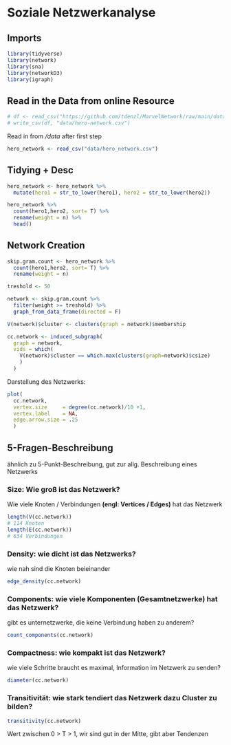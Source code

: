 # Soziale Netzwerkanalyse

## Imports

```r
library(tidyverse)
library(network)
library(sna)
library(networkD3)
library(igraph)
```

## Read in the Data from online Resource

```r
# df <- read_csv("https://github.com/tdenzl/MarvelNetwork/raw/main/data/hero-network.csv")
# write_csv(df, "data/hero-network.csv")
```

Read in from */data* after first step

```r
hero_network <- read_csv("data/hero_network.csv")
```

## Tidying + Desc

```r
hero_network <- hero_network %>% 
  mutate(hero1 = str_to_lower(hero1), hero2 = str_to_lower(hero2))

hero_network %>% 
  count(hero1,hero2, sort= T) %>% 
  rename(weight = n) %>%
  head()
```

## Network Creation

```r
skip.gram.count <- hero_network %>% 
  count(hero1,hero2, sort= T) %>% 
  rename(weight = n)

treshold <- 50

network <- skip.gram.count %>% 
  filter(weight >= treshold) %>% 
  graph_from_data_frame(directed = F)

V(network)$cluster <- clusters(graph = network)$membership

cc.network <- induced_subgraph(
  graph = network, 
  vids = which( 
    V(network)$cluster == which.max(clusters(graph=network)$csize)
    )
  )

```

Darstellung des Netzwerks:

```r
plot(
  cc.network,
  vertex.size     = degree(cc.network)/10 +1,
  vertex.label    = NA,
  edge.arrow.size = .25
  )
```

## 5-Fragen-Beschreibung

ähnlich zu 5-Punkt-Beschreibung, gut zur allg. Beschreibung eines Netzwerks

### Size: Wie groß ist das Netzwerk?

Wie viele Knoten / Verbindungen **(engl: Vertices / Edges)** hat das Netzwerk

```r
length(V(cc.network)) 
# 114 Knoten
length(E(cc.network)) 
# 634 Verbindungen
```

### Density: wie dicht ist das Netzwerks?

wie nah sind die Knoten beieinander

```r
edge_density(cc.network)
```

### Components: wie viele Komponenten (Gesamtnetzwerke) hat das Netzwerk?

gibt es unternetzwerke, die keine Verbindung haben zu anderem?

```r
count_components(cc.network)
```

### Compactness: wie kompakt ist das Netzwerk?

wie viele Schritte braucht es maximal, Information im Netzwerk zu senden?

```r
diameter(cc.network)
```

### Transitivität: wie stark tendiert das Netzwerk dazu Cluster zu bilden?

```r
transitivity(cc.network)
```

Wert zwischen 0 \> T \> 1, wir sind gut in der Mitte, gibt aber Tendenzen
